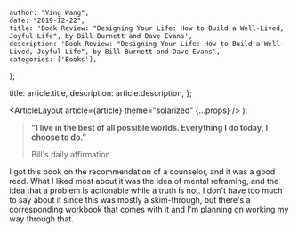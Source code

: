 
    author: "Ying Wang",
    date: "2019-12-22",
    title: 'Book Review: "Designing Your Life: How to Build a Well-Lived, Joyful Life", by Bill Burnett and Dave Evans',
    description: 'Book Review: "Designing Your Life: How to Build a Well-Lived, Joyful Life", by Bill Burnett and Dave Evans',
    categories: ['Books'],
};

  title: article.title,
  description: article.description,
};

  <ArticleLayout article={article} theme="solarized" {...props} />
);

> **"I live in the best of all possible worlds. Everything I do today, I choose
> to do."**
>
> Bill's daily affirmation

I got this book on the recommendation of a counselor, and it was a good read.
What I liked most about it was the idea of mental reframing, and the idea that a
problem is actionable while a truth is not. I don't have too much to say about
it since this was mostly a skim-through, but there's a corresponding workbook
that comes with it and I'm planning on working my way through that.
